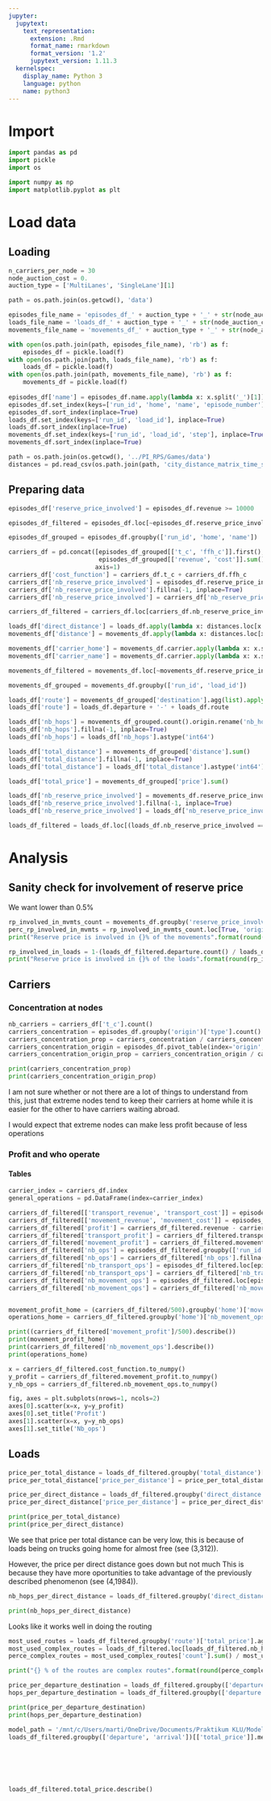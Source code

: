 ```yaml
---
jupyter:
  jupytext:
    text_representation:
      extension: .Rmd
      format_name: rmarkdown
      format_version: '1.2'
      jupytext_version: 1.11.3
  kernelspec:
    display_name: Python 3
    language: python
    name: python3
---
```


# Import

```python
import pandas as pd
import pickle
import os

import numpy as np
import matplotlib.pyplot as plt
```

# Load data
## Loading

```python
n_carriers_per_node = 30
node_auction_cost = 0.
auction_type = ['MultiLanes', 'SingleLane'][1]
```

```python
path = os.path.join(os.getcwd(), 'data')

episodes_file_name = 'episodes_df_' + auction_type + '_' + str(node_auction_cost) + '_' + str(n_carriers_per_node) + '.bin'
loads_file_name = 'loads_df_' + auction_type + '_' + str(node_auction_cost) + '_' + str(n_carriers_per_node) + '.bin'
movements_file_name = 'movements_df_' + auction_type + '_' + str(node_auction_cost) + '_' + str(n_carriers_per_node) + '.bin'

with open(os.path.join(path, episodes_file_name), 'rb') as f:
    episodes_df = pickle.load(f)
with open(os.path.join(path, loads_file_name), 'rb') as f:
    loads_df = pickle.load(f)
with open(os.path.join(path, movements_file_name), 'rb') as f:
    movements_df = pickle.load(f)
    
episodes_df['name'] = episodes_df.name.apply(lambda x: x.split('_')[1]).astype('int64')
episodes_df.set_index(keys=['run_id', 'home', 'name', 'episode_number'], inplace=True)
episodes_df.sort_index(inplace=True)
loads_df.set_index(keys=['run_id', 'load_id'], inplace=True)
loads_df.sort_index(inplace=True)
movements_df.set_index(keys=['run_id', 'load_id', 'step'], inplace=True)
movements_df.sort_index(inplace=True)
```

```python
path = os.path.join(os.getcwd(), '../PI_RPS/Games/data')
distances = pd.read_csv(os.path.join(path, 'city_distance_matrix_time_step.csv'), index_col=0)
```

## Preparing data

```python
episodes_df['reserve_price_involved'] = episodes_df.revenue >= 10000

episodes_df_filtered = episodes_df.loc[~episodes_df.reserve_price_involved].copy()

episodes_df_grouped = episodes_df.groupby(['run_id', 'home', 'name'])

carriers_df = pd.concat([episodes_df_grouped[['t_c', 'ffh_c']].first(),
                         episodes_df_grouped[['revenue', 'cost']].sum()], 
                        axis=1)
carriers_df['cost_function'] = carriers_df.t_c + carriers_df.ffh_c
carriers_df['nb_reserve_price_involved'] = episodes_df.reserve_price_involved.astype('int64').groupby(['run_id', 'home', 'name']).sum()
carriers_df['nb_reserve_price_involved'].fillna(-1, inplace=True)
carriers_df['nb_reserve_price_involved'] = carriers_df['nb_reserve_price_involved'].astype('int64')

carriers_df_filtered = carriers_df.loc[carriers_df.nb_reserve_price_involved == 0].copy()

loads_df['direct_distance'] = loads_df.apply(lambda x: distances.loc[x.departure, x.arrival], axis=1)
movements_df['distance'] = movements_df.apply(lambda x: distances.loc[x.origin, x.destination], axis=1)

movements_df['carrier_home'] = movements_df.carrier.apply(lambda x: x.split('_')[0])
movements_df['carrier_name'] = movements_df.carrier.apply(lambda x: x.split('_')[1]).astype('int64')

movements_df_filtered = movements_df.loc[~movements_df.reserve_price_involved].copy()

movements_df_grouped = movements_df.groupby(['run_id', 'load_id'])

loads_df['route'] = movements_df_grouped['destination'].agg(list).apply(lambda x: '-'.join(x))
loads_df['route'] = loads_df.departure + '-' + loads_df.route

loads_df['nb_hops'] = movements_df_grouped.count().origin.rename('nb_hops')
loads_df['nb_hops'].fillna(-1, inplace=True)
loads_df['nb_hops'] = loads_df['nb_hops'].astype('int64')

loads_df['total_distance'] = movements_df_grouped['distance'].sum()
loads_df['total_distance'].fillna(-1, inplace=True)
loads_df['total_distance'] = loads_df['total_distance'].astype('int64')

loads_df['total_price'] = movements_df_grouped['price'].sum()

loads_df['nb_reserve_price_involved'] = movements_df.reserve_price_involved.astype('int64').groupby(['run_id', 'load_id']).sum()
loads_df['nb_reserve_price_involved'].fillna(-1, inplace=True)
loads_df['nb_reserve_price_involved'] = loads_df['nb_reserve_price_involved'].astype('int64')

loads_df_filtered = loads_df.loc[(loads_df.nb_reserve_price_involved == 0) & (loads_df.direct_distance <= loads_df.total_distance)].copy()
```

# Analysis
## Sanity check for involvement of reserve price
We want lower than 0.5%

```python
rp_involved_in_mvmts_count = movements_df.groupby('reserve_price_involved').count()
perc_rp_involved_in_mvmts = rp_involved_in_mvmts_count.loc[True, 'origin'] / rp_involved_in_mvmts_count.origin.sum()
print("Reserve price is involved in {}% of the movements".format(round(perc_rp_involved_in_mvmts*100, 1)))

rp_involved_in_loads = 1-(loads_df_filtered.departure.count() / loads_df.loc[(loads_df.nb_reserve_price_involved >= 0) & (loads_df.direct_distance <= loads_df.total_distance)].departure.count())
print("Reserve price is involved in {}% of the loads".format(round(rp_involved_in_loads*100, 1)))
```

## Carriers
### Concentration at nodes

```python
nb_carriers = carriers_df['t_c'].count()
carriers_concentration = episodes_df.groupby('origin')['type'].count()
carriers_concentration_prop = carriers_concentration / carriers_concentration.sum()
carriers_concentration_origin = episodes_df.pivot_table(index='origin', columns='home', values='type', aggfunc='count', fill_value=0)
carriers_concentration_origin_prop = carriers_concentration_origin / carriers_concentration_origin.sum(axis=1)

print(carriers_concentration_prop)
print(carriers_concentration_origin_prop)
```

I am not sure whether or not there are a lot of things to understand from this, just that extreme nodes tend to keep their carriers at home while it is easier for the other to have carriers waiting abroad.

I would expect that extreme nodes can make less profit because of less operations


### Profit and who operate
#### Tables

```python
carrier_index = carriers_df.index
general_operations = pd.DataFrame(index=carrier_index)
```

```python
carriers_df_filtered[['transport_revenue', 'transport_cost']] = episodes_df_filtered.loc[episodes_df_filtered.type == 'Transport'].groupby(['run_id', 'home', 'name'])[['revenue', 'cost']].sum()
carriers_df_filtered[['movement_revenue', 'movement_cost']] = episodes_df_filtered.loc[episodes_df_filtered.type != 'Wait'].groupby(['run_id', 'home', 'name'])[['revenue', 'cost']].sum()
carriers_df_filtered['profit'] = carriers_df_filtered.revenue - carriers_df_filtered.cost
carriers_df_filtered['transport_profit'] = carriers_df_filtered.transport_revenue - carriers_df_filtered.transport_cost
carriers_df_filtered['movement_profit'] = carriers_df_filtered.movement_revenue - carriers_df_filtered.movement_cost
carriers_df_filtered['nb_ops'] = episodes_df_filtered.groupby(['run_id', 'home', 'name'])['cost'].count().fillna(0).astype('int64')
carriers_df_filtered['nb_ops'] = carriers_df_filtered['nb_ops'].fillna(0).astype('int64')
carriers_df_filtered['nb_transport_ops'] = episodes_df_filtered.loc[episodes_df_filtered.type == 'Transport'].groupby(['run_id', 'home', 'name'])['cost'].count()
carriers_df_filtered['nb_transport_ops'] = carriers_df_filtered['nb_transport_ops'].fillna(0).astype('int64')
carriers_df_filtered['nb_movement_ops'] = episodes_df_filtered.loc[episodes_df_filtered.type != 'Wait'].groupby(['run_id', 'home', 'name'])['cost'].count()
carriers_df_filtered['nb_movement_ops'] = carriers_df_filtered['nb_movement_ops'].fillna(0).astype('int64')


movement_profit_home = (carriers_df_filtered/500).groupby('home')['movement_profit'].describe()
operations_home = carriers_df_filtered.groupby('home')['nb_movement_ops'].describe()

print((carriers_df_filtered['movement_profit']/500).describe())
print(movement_profit_home)
print(carriers_df_filtered['nb_movement_ops'].describe())
print(operations_home)
```

```python
x = carriers_df_filtered.cost_function.to_numpy()
y_profit = carriers_df_filtered.movement_profit.to_numpy()
y_nb_ops = carriers_df_filtered.nb_movement_ops.to_numpy()

fig, axes = plt.subplots(nrows=1, ncols=2)
axes[0].scatter(x=x, y=y_profit)
axes[0].set_title('Profit')
axes[1].scatter(x=x, y=y_nb_ops)
axes[1].set_title('Nb_ops')
```

## Loads

```python
price_per_total_distance = loads_df_filtered.groupby('total_distance')['total_price'].agg(['mean', 'count']).rename({'mean': 'total_price', 'count': 'nb_info'}, axis=1).reset_index()
price_per_total_distance['price_per_distance'] = price_per_total_distance.total_price / price_per_total_distance.total_distance

price_per_direct_distance = loads_df_filtered.groupby('direct_distance')['total_price'].agg(['mean', 'count']).rename({'mean': 'total_price', 'count': 'nb_info'}, axis=1).reset_index()
price_per_direct_distance['price_per_distance'] = price_per_direct_distance.total_price / price_per_direct_distance.direct_distance

print(price_per_total_distance)
print(price_per_direct_distance)
```

We see that price per total distance can be very low, this is because of loads being on trucks going home for almost free (see (3,312)).

However, the price per direct distance goes down but not much This is because they have more oportunities to take advantage of the previously described phenomenon (see (4,1984)).

```python
nb_hops_per_direct_distance = loads_df_filtered.groupby('direct_distance')['nb_hops'].describe()

print(nb_hops_per_direct_distance)
```

Looks like it works well in doing the routing

```python
most_used_routes = loads_df_filtered.groupby('route')['total_price'].agg(['count', 'mean']).sort_values(by='count', ascending=False).rename({'mean': 'mean_price'}, axis=1)
most_used_complex_routes = loads_df_filtered.loc[loads_df_filtered.nb_hops > 1].groupby('route')['total_price'].agg(['count', 'mean']).sort_values(by='count', ascending=False).rename({'mean': 'mean_price'}, axis=1)
perce_complex_routes = most_used_complex_routes['count'].sum() / most_used_routes['count'].sum()

print("{} % of the routes are complex routes".format(round(perce_complex_routes*100, 1)))
```

```python
price_per_departure_destination = loads_df_filtered.groupby(['departure', 'arrival'])['total_price'].describe()
hops_per_departure_destination = loads_df_filtered.groupby(['departure', 'arrival'])['nb_hops'].describe()

print(price_per_departure_destination)
print(hops_per_departure_destination)
```

```python
model_path = '/mnt/c/Users/marti/OneDrive/Documents/Praktikum KLU/Models/od_prices/'
loads_df_filtered.groupby(['departure', 'arrival'])[['total_price']].mean().reset_index().pivot(index='departure', columns='arrival', values='total_price'
                                                                                               ).to_excel(model_path +
                                                                                                          'od_prices_' +
                                                                                                          auction_type + '_' +
                                                                                                          str(node_auction_cost) + '_' +
                                                                                                          str(n_carriers_per_node) + '.xlsx')
```

```python
loads_df_filtered.total_price.describe()
```

```python

```

